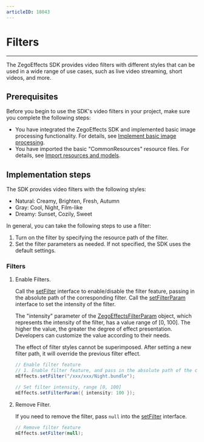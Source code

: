 ```yaml
---
articleID: 18043
---
```


# Filters

---


The ZegoEffects SDK provides video filters with different styles that can be used in a wide range of use cases, such as live video streaming, short videos, and more.

## Prerequisites

Before you begin to use the SDK's video filters  in your project, make sure you complete the following steps:

- You have integrated the ZegoEffects SDK and implemented basic image processing functionality. For details, see [Implement basic image processing](./../quick-starts/implement-basic-image-processing.mdx).
- You have imported the basic "CommonResources" resource files. For details, see [Import resources and models](./../quick-starts/import-resources-and-models.mdx).

## Implementation steps

The SDK provides video filters with the following styles:
- Natural: Creamy, Brighten, Fresh, Autumn
- Gray: Cool, Night, Film-like
- Dreamy: Sunset, Cozily, Sweet

In general, you can take the following steps to use a filter:

1. Turn on the filter by specifying the resource path of the filter.
2. Set the filter parameters as needed. If not specified, the SDK uses the default settings.


### Filters

1. Enable Filters.

    Call the [setFilter](@setFilter) interface to enable/disable the filter feature, passing in the absolute path of the corresponding filter. Call the [setFilterParam](@setFilterParam) interface to set the intensity of the filter.

    The "intensity" parameter of the [ZegoEffectsFilterParam](@-ZegoEffectsFilterParam) object, which represents the intensity of the filter, has a value range of [0, 100]. The higher the value, the greater the degree of effect presentation. Developers can customize the value according to their needs.

    <Warning title="Warning">
    The effect of filter styles cannot be superimposed. After setting a new filter path, it will override the previous filter effect.
    </Warning>

    ```java
    // Enable filter feature
    // 1. Enable filter feature, and pass in the absolute path of the corresponding filter
    mEffects.setFilter("/xxx/xxx/Night.bundle");

    // Set filter intensity, range [0, 100]
    mEffects.setFilterParam({ intensity: 100 });
    ```

2. Remove Filter.

    If you need to remove the filter, pass `null` into the [setFilter](@setFilter) interface.

    ```java
    // Remove filter feature
    mEffects.setFilter(null);
    ```
